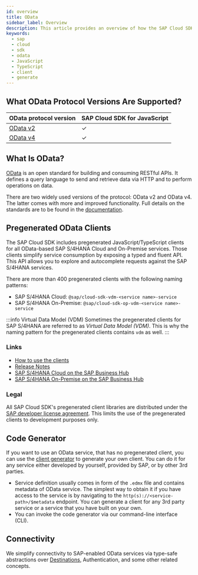 ```yaml
---
id: overview
title: OData
sidebar_label: Overview
description: This article provides an overview of how the SAP Cloud SDK for JavaScript supports connecting to OData services.
keywords:
  - sap
  - cloud
  - sdk
  - odata
  - JavaScript
  - TypeScript
  - client
  - generate
---
```


## What OData Protocol Versions Are Supported?

| OData protocol version          | SAP Cloud SDK for JavaScript |
| ------------------------------- | ---------------------------- |
| [OData v2](odata-v2-client.mdx) | &#10003;                     |
| [OData v4](odata-v4-client.mdx) | &#10003;                     |

## What Is OData?

[OData](https://www.odata.org/) is an open standard for building and consuming RESTful APIs.
It defines a query language to send and retrieve data via HTTP and to perform operations on data.

There are two widely used versions of the protocol: OData v2 and OData v4.
The latter comes with more and improved functionality.
Full details on the standards are to be found in the [documentation](https://www.odata.org/documentation/).

## Pregenerated OData Clients

The SAP Cloud SDK includes pregenerated JavaScript/TypeScript clients for all OData-based SAP S/4HANA Cloud and On-Premise services.
Those clients simplify service consumption by exposing a typed and fluent API.
This API allows you to explore and autocomplete requests against the SAP S/4HANA services.

There are more than 400 pregenerated clients with the following naming patterns:

- SAP S/4HANA Cloud: `@sap/cloud-sdk-vdm-<service name>-service`
- SAP S/4HANA On-Premise: `@sap/cloud-sdk-op-vdm-<service name>-service`

:::info Virtual Data Model (VDM)
Sometimes the pregenerated clients for SAP S/4HANA are referred to as _Virtual Data Model (VDM)_.
This is why the naming pattern for the pregenerated clients contains `vdm` as well.
:::

### Links

- [How to use the clients](https://sap.github.io/cloud-sdk/docs/js/features/odata/execute-odata-request)
- [Release Notes](../../release-notes)
- [SAP S/4HANA Cloud on the SAP Business Hub](https://api.sap.com/products/SAPS4HANACloud/overview)
- [SAP S/4HANA On-Premise on the SAP Business Hub](https://api.sap.com/products/SAPS4HANA/overview)

### Legal

All SAP Cloud SDK's pregenerated client libraries are distributed under the [SAP developer license agreement](https://tools.eu1.hana.ondemand.com/developer-license-3_1.txt).
This limits the use of the pregenerated clients to development purposes only.

## Code Generator

If you want to use an OData service, that has no pregenerated client, you can use the [client generator](generate-odata-client.mdx) to generate your own client.
You can do it for any service either developed by yourself, provided by SAP, or by other 3rd parties.

- Service definition usually comes in form of the `.edmx` file and contains metadata of OData service.
  The simplest way to obtain it if you have access to the service is by navigating to the `http(s)://<service-path>/$metadata` endpoint.
  You can generate a client for any 3rd party service or a service that you have built on your own.
- You can invoke the code generator via our command-line interface (CLI).

## Connectivity

We simplify connectivity to SAP-enabled OData services via type-safe abstractions over [Destinations](../connectivity/destinations), Authentication, and some other related concepts.
